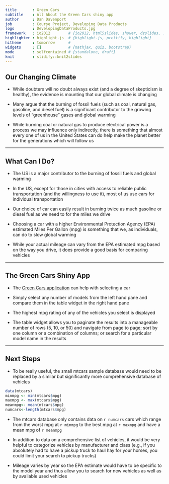 ```yaml
---
title       : Green Cars
subtitle    : All About the Green Cars shiny app
author      : Dan Davenport
job         : Course Project, Developing Data Products
logo        : DevelopingDataProducts.jpg
framework   : io2012        # {io2012, html5slides, shower, dzslides, ...}
highlighter : highlight.js  # {highlight.js, prettify, highlight}
hitheme     : tomorrow      # 
widgets     : []            # {mathjax, quiz, bootstrap}
mode        : selfcontained # {standalone, draft}
knit        : slidify::knit2slides
---
```


## Our Changing Climate


*  While doubters will no doubt always exist (and a degree of skepticism is healthy), the evidence is mounting that our global climate is changing 

*  Many argue that the burning of fossil fuels (such as coal, natural gas, gasoline, and diesel fuel) is a significant contributor to the growing levels of "greenhouse" gases and global warming  

*  While burning coal or natural gas to produce electrical power is a process we may influence only indirectly, there is something that almost every one of us in the United States can do help make the planet better for the generations which will follow us

---  

## What Can I Do?

*  The US is a major contributor to the burning of fossil fuels and global warming 

*  In the US, except for those in cities with access to reliable public transportation (and the willingness to use it), most of us use cars for individual transportation

*  Our choice of car can easily result in burning twice as much gasoline or diesel fuel as we need to for the miles we drive

*  Choosing a car with a higher Environmental Protection Agency (EPA) estimated Miles Per Gallon (mpg) is something that we, as individuals, can do to slow global warming

*  While your actual mileage can vary from the EPA estimated mpg based on the way you drive, it does provide a good basis for comparing vehicles

---

## The Green Cars Shiny App

*  The [Green Cars application](http://ddavenport.shinyapps.io/Cars) can help with selecting a car

*  Simply select any number of models from the left hand pane and compare them in the table widget in the right hand pane

*  The highest mpg rating of any of the vehicles you select is displayed

*  The table widget allows you to paginate the results into a manageable number of rows (5, 10, or 50) and navigate from page to page; sort by one column or a combination of columns; or search for a particular model name in the results

---

## Next Steps

*  To be really useful, the small mtcars sample database would need to be replaced by a similar but significantly more comprehensive database of vehicles

``` r
data(mtcars)
minmpg <- min(mtcars$mpg)
maxmpg <- max(mtcars$mpg)
meanmpg<- mean(mtcars$mpg)
numcars<-length(mtcars$mpg)
```

*  The mtcars database only contains data on `r numcars` cars which range from the worst mpg at `r minmpg` to the best mpg at `r maxmpg` and have a mean mpg of `r meanmpg`

*  In addition to data on a comprehensive list of vehicles, it would be very helpful to categorize vehicles by manufacturer and class (e.g., if you absolutely had to have a pickup truck to haul hay for your horses, you could limit your search to pickup trucks)

*  Mileage varies by year so the EPA estimate would have to be specific to the model year and thus allow you to search for new vehicles as well as by available used vehicles